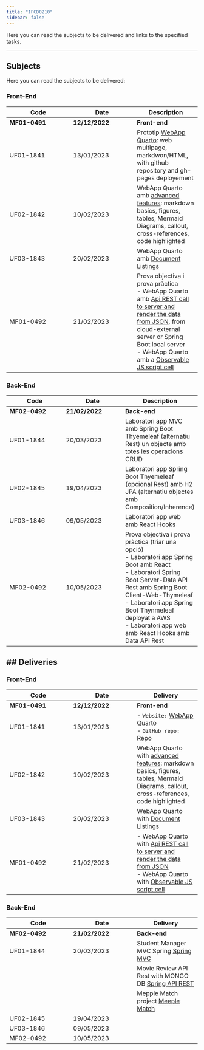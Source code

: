 ```yaml
---
title: "IFCD0210"
sidebar: false
---
```


Here you can read the subjects to be delivered and links to the specified tasks.

---

## Subjects

Here you can read the subjects to be delivered:

### Front-End

| Code | Date | Description|
|---|---|---|
| **MF01-0491**  | **12/12/2022**  | **Front-end** |
| UF01-1841 | 13/01/2023  | Prototip [WebApp Quarto](https://albertprofe.github.io/wiki/markup/markup-quarto-create.html): web multipage, markdwon/HTML, with github repository and gh-pages deployement |
| UF02-1842 | 10/02/2023  | WebApp Quarto amb [advanced features](https://albertprofe.github.io/wiki/markup/markup-quarto-basics.html): markdown basics, figures, tables, Mermaid Diagrams, callout, cross-references, code highlighted   |
| UF03-1843 | 20/02/2023  | WebApp Quarto amb [Document Listings](https://quarto.org/docs/websites/website-listings.html){.external} |
| MF01-0492 | 21/02/2023  | Prova objectiva i prova pràctica</br>  - WebApp Quarto amb [Api REST call to server and render the data from JSON](https://albertprofe.github.io/wiki/markup/markup-quarto-api-rest.html), from cloud-external server or Spring Boot local server </br>  - WebApp Quarto amb a [Observable JS script cell](https://albertprofe.github.io/wiki/markup/markup-quarto-code.html#observable-js) |


### Back-End

| Code | Date | Description|
|---|---|---|
| **MF02-0492**  | **21/02/2022**  | **Back-end** |
| UF01-1844 | 20/03/2023  | Laboratori app MVC amb Spring Boot Thyemeleaf (alternatiu Rest) un objecte amb totes les operacions CRUD |
| UF02-1845 | 19/04/2023  | Laboratori app Spring Boot Thyemeleaf (opcional Rest) amb H2 JPA (alternatiu objectes amb Composition/Inherence) |
| UF03-1846 | 09/05/2023  | Laboratori app web amb React Hooks |
| MF02-0492 | 10/05/2023  | Prova objectiva i prova pràctica (triar una opció)</br>  - Laboratori app Spring Boot amb React </br>  - Laboratori Spring Boot Server-Data API Rest amb Spring Boot Client-Web-Thymeleaf </br>  -  Laboratori app Spring Boot Thynmeleaf deployat a AWS </br> -  Laboratori app web amb React Hooks amb Data API Rest |

## Deliveries
---

### Front-End

| Code | Date | Delivery|
|---|---|---|
| **MF01-0491**  | **12/12/2022**  | **Front-end** |
| UF01-1841 | 13/01/2023  | - `Website:` [WebApp Quarto](https://vcalvache.github.io/mywebsite) </br> - `GitHub repo:` [Repo](https://github.com/vcalvache/mywebsite)|
| UF02-1842 | 10/02/2023  | WebApp Quarto with [advanced features](https://vcalvache.github.io/mywebsite/laboratories/advanced_features.html): markdown basics, figures, tables, Mermaid Diagrams, callout, cross-references, code highlighted   |
| UF03-1843 | 20/02/2023  | WebApp Quarto with [Document Listings](https://vcalvache.github.io/mywebsite/laboratories/labs.html)|
| MF01-0492 | 21/02/2023  |  - WebApp Quarto  with [Api REST call to server and render the data from JSON](https://vcalvache.github.io/mywebsite/laboratories/api_rest_call.html) </br>  - WebApp Quarto with [Observable JS script cell](https://vcalvache.github.io/mywebsite/laboratories/observable_js_cell.html) |

### Back-End

| Code | Date | Delivery|
|---|---|---|
| **MF02-0492**  | **21/02/2022**  | **Back-end** |
| UF01-1844 | 20/03/2023  | Student Manager MVC Spring [Spring MVC](../laboratories/spring_boot_labs/UF01-1844.qmd) |
|           |             | Movie Review API Rest with MONGO DB [Spring API REST](../laboratories/spring_boot_labs/UF02-1845-mongo.qmd) |
|           |             | Mepple Match project [Meeple Match](https://github.com/vcalvache/gameBoardStats/tree/main/tindergames)| 
| UF02-1845 | 19/04/2023  |  |
| UF03-1846 | 09/05/2023  |  |
| MF02-0492 | 10/05/2023  |  |
